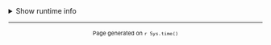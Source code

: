 <details>
  <summary class="config">Show runtime info</summary>
  <hr />
  
  <h4><code>drake</code> cache directory</h4>

`r params$drake_cache_dir`

  <h4>Traceback and warnings</h4>

```r
traceback()
warnings()
```

  <h4>Bioconductor version</h4>

`r BiocManager::version()`

  <h4>External libs</h4>

```r
extSoftVersion()
```

  <h4>Session info (pretty)</h4>

```r
sessioninfo::session_info()
```

  <h4>Session info (base)</h4>

```r
utils::sessionInfo()
```

</details>

***

<p style="font-size: 11px; text-align: center;">
  Page generated on `r Sys.time()`
</p>
